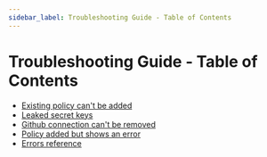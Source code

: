 ```yaml
---
sidebar_label: Troubleshooting Guide - Table of Contents
---
```


# Troubleshooting Guide - Table of Contents

- [Existing policy can't be added](/troubleshooting/existing-policy-cant-be-added)
- [Leaked secret keys](/troubleshooting/leaked-secret-keys)
- [Github connection can't be removed](/troubleshooting/github-connection-cannot-be-removed)
- [Policy added but shows an error](/troubleshooting/policy-added-but-shows-error)
- [Errors reference](/troubleshooting/errors-reference)
